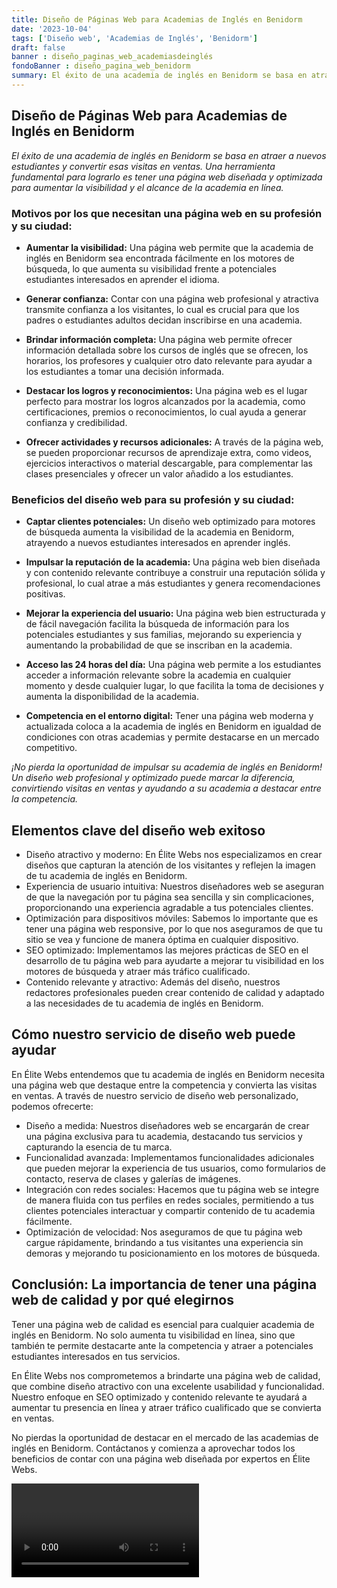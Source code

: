 ```yaml
---
title: Diseño de Páginas Web para Academias de Inglés en Benidorm
date: '2023-10-04'
tags: ['Diseño web', 'Academias de Inglés', 'Benidorm']
draft: false
banner : diseño_paginas_web_academiasdeinglés
fondoBanner : diseño_pagina_web_benidorm
summary: El éxito de una academia de inglés en Benidorm se basa en atraer a nuevos estudiantes y convertir esas visitas en ventas. Una herramienta fundamental para lograrlo es tener una página web diseñada y optimizada para aumentar la visibilidad y el alcance de la academia en línea.
---
```


## Diseño de Páginas Web para Academias de Inglés en Benidorm

*El éxito de una academia de inglés en Benidorm se basa en atraer a nuevos estudiantes y convertir esas visitas en ventas. Una herramienta fundamental para lograrlo es tener una página web diseñada y optimizada para aumentar la visibilidad y el alcance de la academia en línea.*

### Motivos por los que necesitan una página web en su profesión y su ciudad:

- **Aumentar la visibilidad:** Una página web permite que la academia de inglés en Benidorm sea encontrada fácilmente en los motores de búsqueda, lo que aumenta su visibilidad frente a potenciales estudiantes interesados en aprender el idioma.

- **Generar confianza:** Contar con una página web profesional y atractiva transmite confianza a los visitantes, lo cual es crucial para que los padres o estudiantes adultos decidan inscribirse en una academia.

- **Brindar información completa:** Una página web permite ofrecer información detallada sobre los cursos de inglés que se ofrecen, los horarios, los profesores y cualquier otro dato relevante para ayudar a los estudiantes a tomar una decisión informada.

- **Destacar los logros y reconocimientos:** Una página web es el lugar perfecto para mostrar los logros alcanzados por la academia, como certificaciones, premios o reconocimientos, lo cual ayuda a generar confianza y credibilidad.

- **Ofrecer actividades y recursos adicionales:** A través de la página web, se pueden proporcionar recursos de aprendizaje extra, como videos, ejercicios interactivos o material descargable, para complementar las clases presenciales y ofrecer un valor añadido a los estudiantes.

### Beneficios del diseño web para su profesión y su ciudad:

- **Captar clientes potenciales:** Un diseño web optimizado para motores de búsqueda aumenta la visibilidad de la academia en Benidorm, atrayendo a nuevos estudiantes interesados en aprender inglés.

- **Impulsar la reputación de la academia:** Una página web bien diseñada y con contenido relevante contribuye a construir una reputación sólida y profesional, lo cual atrae a más estudiantes y genera recomendaciones positivas.

- **Mejorar la experiencia del usuario:** Una página web bien estructurada y de fácil navegación facilita la búsqueda de información para los potenciales estudiantes y sus familias, mejorando su experiencia y aumentando la probabilidad de que se inscriban en la academia.

- **Acceso las 24 horas del día:** Una página web permite a los estudiantes acceder a información relevante sobre la academia en cualquier momento y desde cualquier lugar, lo que facilita la toma de decisiones y aumenta la disponibilidad de la academia.

- **Competencia en el entorno digital:** Tener una página web moderna y actualizada coloca a la academia de inglés en Benidorm en igualdad de condiciones con otras academias y permite destacarse en un mercado competitivo.

*¡No pierda la oportunidad de impulsar su academia de inglés en Benidorm! Un diseño web profesional y optimizado puede marcar la diferencia, convirtiendo visitas en ventas y ayudando a su academia a destacar entre la competencia.*

<GifSeo />

<Cta />

## Elementos clave del diseño web exitoso

- Diseño atractivo y moderno: En Élite Webs nos especializamos en crear diseños que capturan la atención de los visitantes y reflejen la imagen de tu academia de inglés en Benidorm.
- Experiencia de usuario intuitiva: Nuestros diseñadores web se aseguran de que la navegación por tu página sea sencilla y sin complicaciones, proporcionando una experiencia agradable a tus potenciales clientes.
- Optimización para dispositivos móviles: Sabemos lo importante que es tener una página web responsive, por lo que nos aseguramos de que tu sitio se vea y funcione de manera óptima en cualquier dispositivo.
- SEO optimizado: Implementamos las mejores prácticas de SEO en el desarrollo de tu página web para ayudarte a mejorar tu visibilidad en los motores de búsqueda y atraer más tráfico cualificado.
- Contenido relevante y atractivo: Además del diseño, nuestros redactores profesionales pueden crear contenido de calidad y adaptado a las necesidades de tu academia de inglés en Benidorm.

## Cómo nuestro servicio de diseño web puede ayudar

En Élite Webs entendemos que tu academia de inglés en Benidorm necesita una página web que destaque entre la competencia y convierta las visitas en ventas. A través de nuestro servicio de diseño web personalizado, podemos ofrecerte:

- Diseño a medida: Nuestros diseñadores web se encargarán de crear una página exclusiva para tu academia, destacando tus servicios y capturando la esencia de tu marca.
- Funcionalidad avanzada: Implementamos funcionalidades adicionales que pueden mejorar la experiencia de tus usuarios, como formularios de contacto, reserva de clases y galerías de imágenes.
- Integración con redes sociales: Hacemos que tu página web se integre de manera fluida con tus perfiles en redes sociales, permitiendo a tus clientes potenciales interactuar y compartir contenido de tu academia fácilmente.
- Optimización de velocidad: Nos aseguramos de que tu página web cargue rápidamente, brindando a tus visitantes una experiencia sin demoras y mejorando tu posicionamiento en los motores de búsqueda.

## Conclusión: La importancia de tener una página web de calidad y por qué elegirnos

Tener una página web de calidad es esencial para cualquier academia de inglés en Benidorm. No solo aumenta tu visibilidad en línea, sino que también te permite destacarte ante la competencia y atraer a potenciales estudiantes interesados en tus servicios.

En Élite Webs nos comprometemos a brindarte una página web de calidad, que combine diseño atractivo con una excelente usabilidad y funcionalidad. Nuestro enfoque en SEO optimizado y contenido relevante te ayudará a aumentar tu presencia en línea y atraer tráfico cualificado que se convierta en ventas.

No pierdas la oportunidad de destacar en el mercado de las academias de inglés en Benidorm. Contáctanos y comienza a aprovechar todos los beneficios de contar con una página web diseñada por expertos en Élite Webs.

<Video />

<CtaBot job='Academias de Inglés' city='Benidorm'/>

<Gmaps query='Benidorm+españa+maps' />